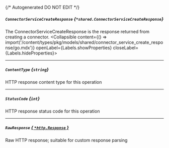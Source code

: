 {/* Autogenerated DO NOT EDIT  */}

##### `ConnectorServiceCreateResponse` *{`*shared.ConnectorServiceCreateResponse`}*
The ConnectorServiceCreateResponse is the response returned from creating a connector.
<Collapsible content={() => import('/content/types/pkg/models/shared/connector_service_create_response/go.mdx')} openLabel={Labels.showProperties} closeLabel={Labels.hideProperties}>
</Collapsible>

---
##### `ContentType` *{`string`}*
HTTP response content type for this operation

---
##### `StatusCode` *{`int`}*
HTTP response status code for this operation

---
##### `RawResponse` [*{ `*http.Response` }*](https://pkg.go.dev/net/http#Response)
Raw HTTP response; suitable for custom response parsing


